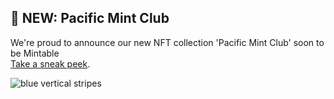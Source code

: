 
## 👋 NEW: Pacific Mint Club

<PageDescription>

We're proud to announce our new NFT collection 'Pacific Mint Club' soon to be Mintable      
[Take a sneak peek](https://opensea.io/collection/pacific-mint-club).

</PageDescription>

<FeatureCard
    color="dark"
    href="/projects/pacificmintclub/about"
    title="Read about Pacific Mint Club"
    actionIcon="arrowRight"
    className="homepage-feature"
    >

<ArtDirection>


![blue vertical stripes](../images/pmc-banner1.png)

</ArtDirection>

</FeatureCard>
